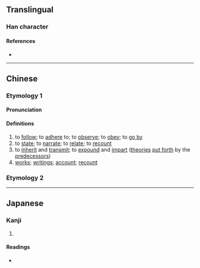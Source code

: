 {{character info/new}}
==Translingual==

===Han character===
{{Han char|rn=9|rad=人|as=09|sn=11|four=|canj=OHJU|ids=⿰亻盾}}

====References====
* {{Han ref|kx=0111.310|dkj=00894|dj=0238.040|hdz=10192.110|uh=5071|ud=20593}}

----

==Chinese==

===Etymology 1===
{{zh-forms}}

====Pronunciation====
{{zh-pron
|m=xún
|c=seon1
|cat=v,n
}}

====Definitions====
{{zh-hanzi}}

# to [[follow]]; to [[adhere]] to; to [[observe]]; to [[obey]]; to [[go by]]
# to [[state]]; to [[narrate]]; to [[relate]]; to [[recount]]
# to [[inherit]] and [[transmit]]; to [[expound]] and [[impart]] ([[theories]] [[put forth]] by the [[predecessor]]s)
# [[work]]s; [[writing]]s; [[account]]; [[recount]]

===Etymology 2===
{{zh-see|循|v}}

----

==Japanese==

===Kanji===
{{ja-kanji|grade=|rs=人09}}

# {{defn|lang=ja|sort=人09}}

====Readings====
* {{ja-readings|on=[[しゅん]] (shun)|kun=[[のべる]] (noberu)}}